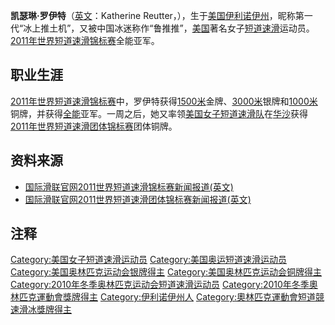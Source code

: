 {{Infobox speed skater
| name           = Katherine Reutter<br>凯瑟琳·鲁特尔
| image          = Olympic Medals - vertical - T.Benshoof.jpg
| imagesize      = 250px
| birth_date     = {{birth date and age|1988|7|30}}
| birth_place    = {{USA}}[[伊利诺伊州|伊利诺伊州]]
| height         = {{height|ft=5|in=7}}
| weight         = {{convert|132|lb|kg}}
| website        = [http://www.katherinereutter.com/ www.katherinereutter.com]
| country        = {{USA}}
| pb             =
| titles         = no
| medaltemplates =
{{MedalTableTop}}
{{MedalSport | 女子[[短道速滑|短道速滑]]}}
{{MedalCountry|{{USA}}}}
{{MedalOlympic}}
{{MedalSilver | [[2010年冬季奧林匹克运动会|2010年温哥华]] | [[2010年冬季奧林匹克运动会短道速滑比賽|1000米]]}}
{{MedalBronze | 2010年温哥华 | [[2010年冬季奧林匹克運動會短道速滑比賽|3000米接力]]}}
{{MedalCompetition | [[世界短道速滑锦标赛|世界锦标赛]]}}
{{MedalGold | [[2011年世界短道速滑锦标赛|2011年谢菲尔德]] | [[2011年世界短道速滑锦标赛|1500米]]}}
{{MedalSilver | 2011年谢菲尔德 | [[2011年世界短道速滑锦标赛|全能]]}}
{{MedalSilver | 2011年谢菲尔德 | [[2011年世界短道速滑锦标赛|3000米]]}}
{{MedalBronze | 2011年谢菲尔德 | [[2011年世界短道速滑锦标赛|1000米]]}}
{{MedalBronze | [[2010年世界短道速滑锦标赛|2010年索菲亚]] | [[2010年世界短道速滑锦标赛|1000米]]}}
{{MedalBronze | 2010年索菲亚 | [[2010年世界短道速滑锦标赛|3000米接力]]}}
{{MedalBronze | [[2008年世界短道速滑锦标赛|2008年江陵]] | [[2008年世界短道速滑锦标赛|3000米]]}}
{{MedalCompetition | [[世界短道速滑团体锦标赛|世界团体锦标赛]]}}
{{MedalBronze | [[世界短道速滑团体锦标赛|2011年华沙]] | [[世界短道速滑团体锦标赛|团体]]}}
{{MedalBronze | [[世界短道速滑团体锦标赛|2009年海伦芬]] | [[世界短道速滑团体锦标赛|团体]]}}
{{MedalBottom}}
}}

'''凯瑟琳·罗伊特'''（[[英文|英文]]：Katherine Reutter，{{bd|1988年|7月30日|catIdx=Katherine Reutter}}），生于[[美国|美国]][[伊利诺伊州|伊利诺伊州]]，昵称第一代“冰上推土机”{{notetag|“冰上推土机”被用来形容具有莽撞、横冲猛撞、大手大脚的滑冰风格的短道速滑运动员，一共有三代，第二代为英国选手[[埃莉斯·克里斯蒂|埃莉斯·克里斯蒂]]，第三代为荷兰选手[[苏珊妮·许尔廷|苏珊妮·许尔廷]]。}}，又被中国冰迷称作“鲁推推”，[[美国|美国]]著名女子[[短道速滑|短道速滑]]运动员。[[2011年世界短道速滑锦标赛|2011年世界短道速滑锦标赛]]全能亚军。

==职业生涯==
[[2011年世界短道速滑锦标赛|2011年世界短道速滑锦标赛]]中，罗伊特获得[[2011年世界短道速滑锦标赛|1500米]]金牌、[[2011年世界短道速滑锦标赛|3000米]]银牌和[[2011年世界短道速滑锦标赛|1000米]]铜牌，并获得[[2011年世界短道速滑锦标赛|全能]]亚军。一周之后，她又率领[[美国女子短道速滑队|美国女子短道速滑队]]在[[华沙|华沙]]获得[[世界短道速滑团体锦标赛|2011年世界短道速滑团体锦标赛]]团体铜牌。

==资料来源==
* [https://web.archive.org/web/20110317234654/http://www.isu.org/vsite/vcontent/content/transnews/0,10869,4844-128613-19728-18965-312811-3963-4771-layout160-129921-news-item,00.html 国际滑联官网2011世界短道速滑锦标赛新闻报道(英文)]
* [https://web.archive.org/web/20110326012541/http://www.isu.org/vsite/vcontent/content/transnews/0,10869,4844-128613-19728-18965-312900-3963-4771-layout160-129921-news-item,00.html 国际滑联官网2011世界短道速滑团体锦标赛新闻报道(英文)]

== 注释 ==
{{NoteFoot}}

{{DEFAULTSORT:Katherine Reutter}}
[[Category:美国女子短道速滑运动员|Category:美国女子短道速滑运动员]]
[[Category:美国奥运短道速滑运动员|Category:美国奥运短道速滑运动员]]
[[Category:美国奥林匹克运动会银牌得主|Category:美国奥林匹克运动会银牌得主]]
[[Category:美国奥林匹克运动会铜牌得主|Category:美国奥林匹克运动会铜牌得主]]
[[Category:2010年冬季奥林匹克运动会短道速滑运动员|Category:2010年冬季奥林匹克运动会短道速滑运动员]]
[[Category:2010年冬季奧林匹克運動會獎牌得主|Category:2010年冬季奧林匹克運動會獎牌得主]]
[[Category:伊利诺伊州人|Category:伊利诺伊州人]]
[[Category:奧林匹克運動會短道競速滑冰獎牌得主|Category:奧林匹克運動會短道競速滑冰獎牌得主]]